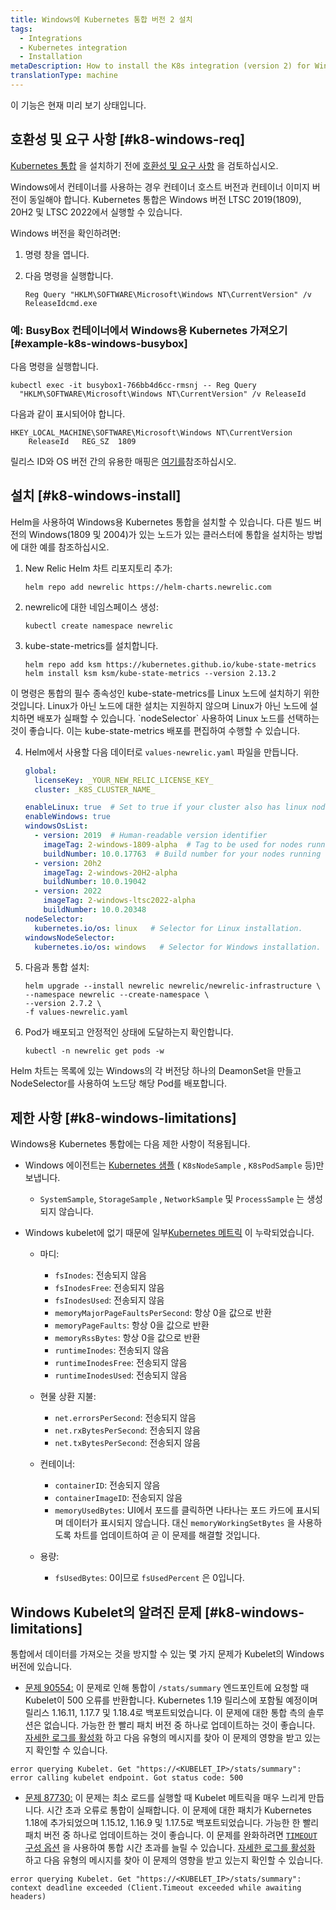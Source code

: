 ```yaml
---
title: Windows에 Kubernetes 통합 버전 2 설치
tags:
  - Integrations
  - Kubernetes integration
  - Installation
metaDescription: How to install the K8s integration (version 2) for Windows.
translationType: machine
---
```


<Callout title="시사">
  이 기능은 현재 미리 보기 상태입니다.
</Callout>

## 호환성 및 요구 사항 [#k8-windows-req]

[Kubernetes 통합](/docs/integrations/kubernetes-integration/get-started/introduction-kubernetes-integration) 을 설치하기 전에 [호환성 및 요구 사항](/docs/integrations/kubernetes-integration/get-started/kubernetes-integration-compatibility-requirements) 을 검토하십시오.

<Callout variant="important">
  Windows에서 컨테이너를 사용하는 경우 컨테이너 호스트 버전과 컨테이너 이미지 버전이 동일해야 합니다. Kubernetes 통합은 Windows 버전 LTSC 2019(1809), 20H2 및 LTSC 2022에서 실행할 수 있습니다.
</Callout>

Windows 버전을 확인하려면:

1. 명령 창을 엽니다.

2. 다음 명령을 실행합니다.

   ```shell
   Reg Query "HKLM\SOFTWARE\Microsoft\Windows NT\CurrentVersion" /v
   ReleaseIdcmd.exe
   ```

### 예: BusyBox 컨테이너에서 Windows용 Kubernetes 가져오기 [#example-k8s-windows-busybox]

다음 명령을 실행합니다.

```shell
kubectl exec -it busybox1-766bb4d6cc-rmsnj -- Reg Query
  "HKLM\SOFTWARE\Microsoft\Windows NT\CurrentVersion" /v ReleaseId
```

다음과 같이 표시되어야 합니다.

```shell
HKEY_LOCAL_MACHINE\SOFTWARE\Microsoft\Windows NT\CurrentVersion
	ReleaseId	REG_SZ	1809
```

릴리스 ID와 OS 버전 간의 유용한 매핑은 [여기를](https://hub.docker.com/_/microsoft-windows-servercore)참조하십시오.

## 설치 [#k8-windows-install]

Helm을 사용하여 Windows용 Kubernetes 통합을 설치할 수 있습니다. 다른 빌드 버전의 Windows(1809 및 2004)가 있는 노드가 있는 클러스터에 통합을 설치하는 방법에 대한 예를 참조하십시오.

1. New Relic Helm 차트 리포지토리 추가:

   ```shell
   helm repo add newrelic https://helm-charts.newrelic.com
   ```

2. newrelic에 대한 네임스페이스 생성:

   ```shell
   kubectl create namespace newrelic
   ```

3. kube-state-metrics를 설치합니다.

   ```shell
   helm repo add ksm https://kubernetes.github.io/kube-state-metrics
   helm install ksm ksm/kube-state-metrics --version 2.13.2
   ```

<Callout variant="important">
  이 명령은 통합의 필수 종속성인 kube-state-metrics를 Linux 노드에 설치하기 위한 것입니다. Linux가 아닌 노드에 대한 설치는 지원하지 않으며 Linux가 아닌 노드에 설치하면 배포가 실패할 수 있습니다. `nodeSelector` 사용하여 Linux 노드를 선택하는 것이 좋습니다. 이는 kube-state-metrics 배포를 편집하여 수행할 수 있습니다.
</Callout>

4. Helm에서 사용할 다음 데이터로 `values-newrelic.yaml` 파일을 만듭니다.

   ```yaml
   global:
     licenseKey: _YOUR_NEW_RELIC_LICENSE_KEY_
     cluster: _K8S_CLUSTER_NAME_

   enableLinux: true  # Set to true if your cluster also has linux nodes
   enableWindows: true
   windowsOsList:
     - version: 2019  # Human-readable version identifier
       imageTag: 2-windows-1809-alpha  # Tag to be used for nodes running the windows version above
       buildNumber: 10.0.17763  # Build number for your nodes running the version above. Used as a selector.
     - version: 20h2
       imageTag: 2-windows-20H2-alpha
       buildNumber: 10.0.19042
     - version: 2022
       imageTag: 2-windows-ltsc2022-alpha
       buildNumber: 10.0.20348
   nodeSelector:
     kubernetes.io/os: linux   # Selector for Linux installation.
   windowsNodeSelector:
     kubernetes.io/os: windows   # Selector for Windows installation.
   ```

5. 다음과 통합 설치:

   ```shell
   helm upgrade --install newrelic newrelic/newrelic-infrastructure \
   --namespace newrelic --create-namespace \
   --version 2.7.2 \
   -f values-newrelic.yaml
   ```

6. Pod가 배포되고 안정적인 상태에 도달하는지 확인합니다.

   ```shell
   kubectl -n newrelic get pods -w
   ```

Helm 차트는 목록에 있는 Windows의 각 버전당 하나의 DeamonSet을 만들고 NodeSelector를 사용하여 노드당 해당 Pod를 배포합니다.

<InstallFeedback/>

## 제한 사항 [#k8-windows-limitations]

Windows용 Kubernetes 통합에는 다음 제한 사항이 적용됩니다.

* Windows 에이전트는 [Kubernetes 샘플](/docs/integrations/kubernetes-integration/understand-use-data/understand-use-data#event-types) ( `K8sNodeSample` , `K8sPodSample` 등)만 보냅니다.

  * `SystemSample`, `StorageSample` , `NetworkSample` 및 `ProcessSample` 는 생성되지 않습니다.

* Windows kubelet에 없기 때문에 일부[Kubernetes 메트릭](/docs/integrations/kubernetes-integration/understand-use-data/understand-use-data#metrics) 이 누락되었습니다.

  * 마디:

    * `fsInodes`: 전송되지 않음
    * `fsInodesFree`: 전송되지 않음
    * `fsInodesUsed`: 전송되지 않음
    * `memoryMajorPageFaultsPerSecond`: 항상 0을 값으로 반환
    * `memoryPageFaults`: 항상 0을 값으로 반환
    * `memoryRssBytes`: 항상 0을 값으로 반환
    * `runtimeInodes`: 전송되지 않음
    * `runtimeInodesFree`: 전송되지 않음
    * `runtimeInodesUsed`: 전송되지 않음

  * 현물 상환 지불:

    * `net.errorsPerSecond`: 전송되지 않음
    * `net.rxBytesPerSecond`: 전송되지 않음
    * `net.txBytesPerSecond`: 전송되지 않음

  * 컨테이너:

    * `containerID`: 전송되지 않음
    * `containerImageID`: 전송되지 않음
    * `memoryUsedBytes`: UI에서 포드를 클릭하면 나타나는 포드 카드에 표시되며 데이터가 표시되지 않습니다. 대신 `memoryWorkingSetBytes` 을 사용하도록 차트를 업데이트하여 곧 이 문제를 해결할 것입니다.

  * 용량:

    * `fsUsedBytes`: 0이므로 `fsUsedPercent` 은 0입니다.

## Windows Kubelet의 알려진 문제 [#k8-windows-limitations]

통합에서 데이터를 가져오는 것을 방지할 수 있는 몇 가지 문제가 Kubelet의 Windows 버전에 있습니다.

* [문제 90554:](https://github.com/kubernetes/kubernetes/pull/90554) 이 문제로 인해 통합이 `/stats/summary` 엔드포인트에 요청할 때 Kubelet이 500 오류를 반환합니다. Kubernetes 1.19 릴리스에 포함될 예정이며 릴리스 1.16.11, 1.17.7 및 1.18.4로 백포트되었습니다. 이 문제에 대한 통합 측의 솔루션은 없습니다. 가능한 한 빨리 패치 버전 중 하나로 업데이트하는 것이 좋습니다. [자세한 로그를 활성화](/docs/integrations/kubernetes-integration/troubleshooting/get-logs-version#verbose) 하고 다음 유형의 메시지를 찾아 이 문제의 영향을 받고 있는지 확인할 수 있습니다.

```shell
error querying Kubelet. Get "https://<KUBELET_IP>/stats/summary": error calling kubelet endpoint. Got status code: 500
```

* [문제 87730:](https://github.com/kubernetes/kubernetes/pull/87730) 이 문제는 최소 로드를 실행할 때 Kubelet 메트릭을 매우 느리게 만듭니다. 시간 초과 오류로 통합이 실패합니다. 이 문제에 대한 패치가 Kubernetes 1.18에 추가되었으며 1.15.12, 1.16.9 및 1.17.5로 백포트되었습니다. 가능한 한 빨리 패치 버전 중 하나로 업데이트하는 것이 좋습니다. 이 문제를 완화하려면 [`TIMEOUT` 구성 옵션](/docs/integrations/kubernetes-integration/installation/kubernetes-integration-install-configure#kube-state-metrics-timeout-change) 을 사용하여 통합 시간 초과를 늘릴 수 있습니다. [자세한 로그를 활성화](/docs/integrations/kubernetes-integration/troubleshooting/get-logs-version#verbose) 하고 다음 유형의 메시지를 찾아 이 문제의 영향을 받고 있는지 확인할 수 있습니다.

```shell
error querying Kubelet. Get "https://<KUBELET_IP>/stats/summary": context deadline exceeded (Client.Timeout exceeded while awaiting headers)
```